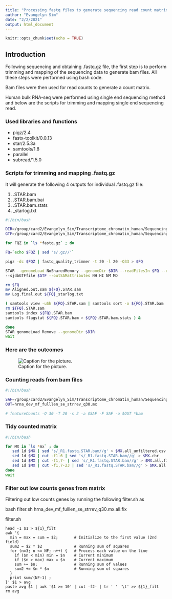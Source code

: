 ```yaml
---
title: "Processing fastq files to generate sequencing read count matrix"
author: "Evangelyn Sim"
date: "2/2/2021"
output: html_document
---
```


```r
knitr::opts_chunk$set(echo = TRUE)
```




## Introduction

Following sequencing and obtaining .fastq.gz file, the first step is to perform trimming and mapping of the sequencing data to generate bam files. All these steps were performed using bash code. 

Bam files were then used for read counts to generate a count matrix.

Human bulk RNA-seq were performed using single end sequencing method and below are the scripts for trimming and mapping single end sequencing read.


### Used libraries and functions

* pigz/2.4
* fastx-toolkit/0.0.13
* star/2.5.3a
* samtools/1.8
* parallel
* subread/1.5.0



### Scripts for trimming and mapping .fastq.gz

It will generate the following 4 outputs for individual .fastq.gz file:

1. .STAR.bam
2. .STAR.bam.bai
3. .STAR.bam.stats
4. _starlog.txt

```bash

#!/bin/bash

DIR=/group/card2/Evangelyn_Sim/Transcriptome_chromatin_human/Sequencing_ATAC_RNA/refgenome/star
GTF=/group/card2/Evangelyn_Sim/Transcriptome_chromatin_human/Sequencing_ATAC_RNA/refgenome/star/Homo_sapiens.GRCh38.96.gtf

for FQZ in `ls *fastq.gz` ; do

FQ=`echo $FQZ | sed 's/.gz//'`

pigz -dc $FQZ | fastq_quality_trimmer -t 20 -l 20 -Q33 > $FQ

STAR --genomeLoad NoSharedMemory --genomeDir $DIR --readFilesIn $FQ --runThreadN 30 \
--sjdbGTFfile $GTF --outSAMattributes NH HI NM MD

rm $FQ
mv Aligned.out.sam ${FQ}.STAR.sam
mv Log.final.out ${FQ}_starlog.txt

( samtools view -uSh ${FQ}.STAR.sam | samtools sort -o ${FQ}.STAR.bam
rm ${FQ}.STAR.sam
samtools index ${FQ}.STAR.bam
samtools flagstat ${FQ}.STAR.bam > ${FQ}.STAR.bam.stats ) &

done
STAR genomeLoad Remove --genomeDir $DIR
wait

```


### Here are the outcomes

![Caption for the picture.](/group/card2/Evangelyn_Sim/Transcriptome_chromatin_human/Sequencing_ATAC_RNA/GITHUB/Human_Development_RNAseq_bulk/output/RNAseq Trimming and Mapping output.jpg)


### Counting reads from bam files

```bash

#!/bin/bash

SAF=/group/card2/Evangelyn_Sim/Transcriptome_chromatin_human/Sequencing_ATAC_RNA/refgenome/Homo_sapiens.GRCh38.96.fulllength.saf
OUT=hrna_dev_mf_fulllen_se_strrev_q30.mx

# featureCounts -Q 30 -T 20 -s 2 -a $SAF -F SAF -o $OUT *bam


```


### Tidy counted matrix

```bash

#!/bin/bash

for MX in `ls *mx` ; do
   sed 1d $MX | sed 's/_R1.fastq.STAR.bam//g' > $MX.all_unfiltered.csv
   sed 1d $MX | cut -f1-6 | sed 's/_R1.fastq.STAR.bam//g' > $MX.chr
   sed 1d $MX | cut -f1,7- | sed 's/_R1.fastq.STAR.bam//g' > $MX.all.fix
   sed 1d $MX | cut -f1,7-23 | sed 's/_R1.fastq.STAR.bam//g' > $MX.all.MvsF.fix
done
wait

```

### Filter out low counts genes from matrix

Filtering out low counts genes by running the following filter.sh as 

  bash filter.sh hrna_dev_mf_fulllen_se_strrev_q30.mx.all.fix

  filter.sh

    head -1 $1 > ${1}_filt
    awk '{
      min = max = sum = $2;       # Initialize to the first value (2nd field)
      sum2 = $2 * $2              # Running sum of squares
      for (n=3; n <= NF; n++) {   # Process each value on the line
        if ($n < min) min = $n    # Current minimum
        if ($n > max) max = $n    # Current maximum
        sum += $n;                # Running sum of values
        sum2 += $n * $n           # Running sum of squares
      }
      print sum/(NF-1) ;
    }' $1 > avg
    paste avg $1 | awk '$1 >= 10' | cut -f2- | tr ' ' '\t' >> ${1}_filt
    rm avg


